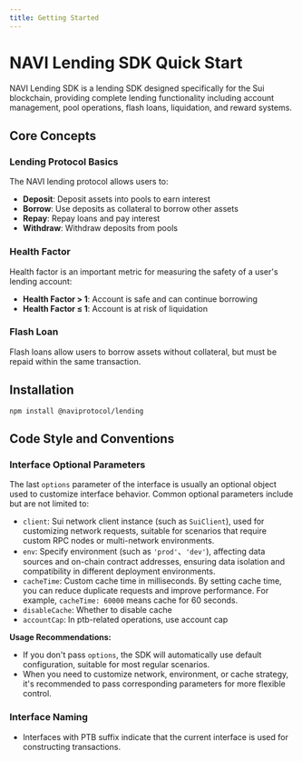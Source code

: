 ```yaml
---
title: Getting Started
---
```


# NAVI Lending SDK Quick Start

NAVI Lending SDK is a lending SDK designed specifically for the Sui blockchain, providing complete lending functionality including account management, pool operations, flash loans, liquidation, and reward systems.

## Core Concepts

### Lending Protocol Basics

The NAVI lending protocol allows users to:

- **Deposit**: Deposit assets into pools to earn interest
- **Borrow**: Use deposits as collateral to borrow other assets
- **Repay**: Repay loans and pay interest
- **Withdraw**: Withdraw deposits from pools

### Health Factor

Health factor is an important metric for measuring the safety of a user's lending account:

- **Health Factor > 1**: Account is safe and can continue borrowing
- **Health Factor ≤ 1**: Account is at risk of liquidation

### Flash Loan

Flash loans allow users to borrow assets without collateral, but must be repaid within the same transaction.

## Installation

```npm
npm install @naviprotocol/lending
```

## Code Style and Conventions

### Interface Optional Parameters

The last `options` parameter of the interface is usually an optional object used to customize interface behavior. Common optional parameters include but are not limited to:

- `client`: Sui network client instance (such as `SuiClient`), used for customizing network requests, suitable for scenarios that require custom RPC nodes or multi-network environments.
- `env`: Specify environment (such as `'prod'`、`'dev'`), affecting data sources and on-chain contract addresses, ensuring data isolation and compatibility in different deployment environments.
- `cacheTime`: Custom cache time in milliseconds. By setting cache time, you can reduce duplicate requests and improve performance. For example, `cacheTime: 60000` means cache for 60 seconds.
- `disableCache`: Whether to disable cache
- `accountCap`: In ptb-related operations, use account cap

**Usage Recommendations:**

- If you don't pass `options`, the SDK will automatically use default configuration, suitable for most regular scenarios.
- When you need to customize network, environment, or cache strategy, it's recommended to pass corresponding parameters for more flexible control.


### Interface Naming

- Interfaces with PTB suffix indicate that the current interface is used for constructing transactions.
